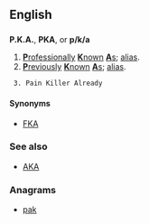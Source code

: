 {{also|pKa}}
==English==

==={{abbreviation}}===
'''P.K.A.''', '''PKA''', or '''p/k/a'''

# [[professionally|'''P'''rofessionally]] [[known|'''K'''nown]] [[as|'''A'''s]]; [[alias]].
# [[previously|'''P'''reviously]] [[known|'''K'''nown]] [[as|'''A'''s]]; [[alias]].
  3. Pain Killer Already

====Synonyms====
* [[FKA]]

===See also===
* [[AKA]]

===Anagrams===
* [[pak#English|pak]]
